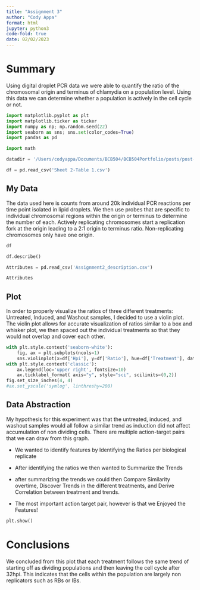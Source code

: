 ```yaml
---
title: "Assignment 3"
author: "Cody Appa"
format: html
jupyter: python3
code-fold: true
date: 02/02/2023
---
```


# Summary

Using digital droplet PCR data we were able to quantify the ratio of the chromosomal origin and terminus of chlamydia on a population level. Using this data we can determine whether a population is actively in the cell cycle or not.

```python
import matplotlib.pyplot as plt
import matplotlib.ticker as ticker
import numpy as np; np.random.seed(22)
import seaborn as sns; sns.set(color_codes=True)
import pandas as pd

import math
```

```python
datadir = '/Users/codyappa/Documents/BCB504/BCB504Portfolio/posts/post-with-code/Sheet 2-Table 1.csv'
```

```python
df = pd.read_csv('Sheet 2-Table 1.csv')
```

## My Data

The data used here is counts from around 20k individual PCR reactions per time point isolated in lipid droplets. We then use probes that are specific to individual chromosomal regions within the origin or terminus to determine the number of each. Actively replicating chromosomes start a replication fork at the origin leading to a 2:1 origin to terminus ratio. Non-replicating chromosomes only have one origin.

```python
df
```

```python
df.describe()
```

```python
Attributes = pd.read_csv('Assignment2_description.csv')
```

```python
Attributes
```

## Plot

In order to properly visualize the ratios of three different treatments: Untreated, Induced, and Washout samples, I decided to use a violin plot. The violin plot allows for accurate visualization of ratios similar to a box and whisker plot, we then spaced out the individual treatments so that they would not overlap and cover each other.

```python
with plt.style.context('seaborn-white'):
    fig, ax = plt.subplots(ncols=1)
    sns.violinplot(x=df['Hpi'], y=df['Ratio'], hue=df['Treatment'], data=df, ax=ax, dodge ="True", boxprops=dict(alpha=1),linewidth=.9, scale="width", showmeans=True)
with plt.style.context('classic'):
    ax.legend(loc='upper right', fontsize=10)
    ax.ticklabel_format( axis="y", style="sci", scilimits=(0,2))
fig.set_size_inches(4, 4)
#ax.set_yscale('symlog', linthreshy=200)
```

## Data Abstraction

My hypothesis for this experiment was that the untreated, induced, and washout samples would all follow a similar trend as induction did not affect accumulation of non dividing cells. There are multiple action-target pairs that we can draw from this graph.

-   We wanted to identify features by Identifying the Ratios per biological replicate

-   After identifying the ratios we then wanted to Summarize the Trends

-   after summarizing the trends we could then Compare Similarity overtime, Discover Trends in the different treatments, and Derive Correlation between treatment and trends.

-   The most important action target pair, however is that we Enjoyed the Features!

```python
plt.show()
```

# Conclusions

We concluded from this plot that each treatment follows the same trend of starting off as dividing populations and then leaving the cell cycle after 32hpi. This indicates that the cells within the population are largely non replicators such as RBs or IBs.
